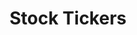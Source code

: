 ---
title: 'Stock Tickers'
openapi: '/api-reference/market-data/stocks/en/openapi.yaml GET /market-data/v1/stocks/tickers'
---